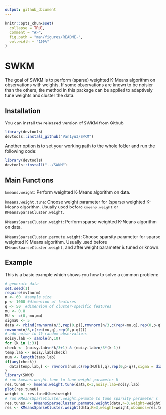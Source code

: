 ```yaml
---
output: github_document
---
```


```r
knitr::opts_chunk$set(
  collapse = TRUE,
  comment = "#>",
  fig.path = "man/figures/README-",
  out.width = "100%"
)
```
# SWKM

The goal of SWKM is to perform (sparse) weighted K-Means algorithm on observations with weights. If some observations are known to be noisier than the others, the method in this package can be applied to adaptively tune weights and cluster the data.

## Installation

You can install the released version of SWKM from Github:

``` r
library(devtools)
devtools::install_github("Van1yu3/SWKM")
```

Another option is to set your working path to the whole folder and run the following code:

``` r
library(devtools)
devtools::install("../SWKM")
```
## Main Functions

`kmeans.weight`: Perform weighted K-Means algorithm on data.

`kmeans.weight.tune`: Choose weight parameter for (sparse) weighted K-Means algorithm. Usually used before `kmeans.weight` or `KMeansSparseCluster.weight`.

`KMeansSparseCluster.weight`: Perform sparse weighted K-Means algorithm on data.

`KMeansSparseCluster.permute.weight`: Choose sparsity parameter for sparse weighted K-Means algorithm. Usually used before `KMeansSparseCluster.weight`, and after weight parameter is tuned or known.

## Example

This is a basic example which shows you how to solve a common problem:

```r
# generate data
set.seed(1)
require(mvtnorm)
n <- 60  #sample size
p <- 1000 #dimension of features
q <- 50  #dimension of cluster-specific features
mu <- 0.8
MU <- c(0,-mu,mu)
sigma0 <- 5
data <- rbind(rmvnorm(n/3,rep(0,p)),rmvnorm(n/3,c(rep(-mu,q),rep(0,p-q))),
rmvnorm(n/3,c(rep(mu,q),rep(0,p-q))))
# add noise to 10 random observations
noisy.lab <- sample(n,10)
for (k in 1:3){
check <- (noisy.lab<n*k/3+1) & (noisy.lab>n/3*(k-1))
temp.lab <- noisy.lab[check]
num <- length(temp.lab)
if(any(check))
  data[temp.lab,] <- rmvnorm(num,c(rep(MU[k],q),rep(0,p-q)),sigma = diag(sigma0,p))
}
library(SWKM)
# run kmeans.weight.tune to tune weight parameter U
res.tuneU <- kmeans.weight.tune(data,K=3,noisy.lab=noisy.lab)
plot(res.tuneU)
weight <- res.tuneU$bestweight
# run KMeansSparseCluster.weight.permute to tune sparsity parameter s
res.tunes <- KMeansSparseCluster.permute.weight(data,K=3,weight=weight)
res <- KMeansSparseCluster.weight(data,K=3,weight=weight,wbounds=res.tunes$bestw)
```
